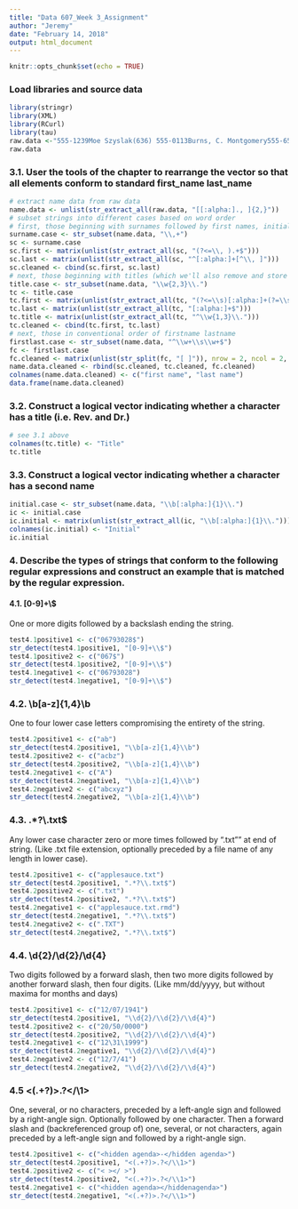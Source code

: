 ---
title: "Data 607_Week 3_Assignment"
author: "Jeremy"
date: "February 14, 2018"
output: html_document
---

```{r setup, include=FALSE}
knitr::opts_chunk$set(echo = TRUE)
```


### Load libraries and source data
```{r}
library(stringr)
library(XML)
library(RCurl)
library(tau)
raw.data <-"555-1239Moe Szyslak(636) 555-0113Burns, C. Montgomery555-6542Rev. Timothy Lovejoy555 8904Ned Flanders636-555-3226Simpson, Homer5553642Dr. Julius Hibbert"
raw.data
```


### 3.1. User the tools of the chapter to rearrange the vector so that all elements conform to standard first_name last_name
```{r}
# extract name data from raw data
name.data <- unlist(str_extract_all(raw.data, "[[:alpha:]., ]{2,}"))
# subset strings into different cases based on word order
# first, those beginning with surnames followed by first names, initials, etc.
surname.case <- str_subset(name.data, "\\,+")
sc <- surname.case
sc.first <- matrix(unlist(str_extract_all(sc, "(?<=\\, ).+$")))
sc.last <- matrix(unlist(str_extract_all(sc, "^[:alpha:]+[^\\, ]")))
sc.cleaned <- cbind(sc.first, sc.last)
# next, those beginning with titles (which we'll also remove and store for later)
title.case <- str_subset(name.data, "\\w{2,3}\\.")
tc <- title.case
tc.first <- matrix(unlist(str_extract_all(tc, "(?<=\\s)[:alpha:]+(?=\\s)")))
tc.last <- matrix(unlist(str_extract_all(tc, "[:alpha:]+$")))
tc.title <- matrix(unlist(str_extract_all(tc, "^\\w{1,3}\\.")))
tc.cleaned <- cbind(tc.first, tc.last)
# next, those in conventional order of firstname lastname
firstlast.case <- str_subset(name.data, "^\\w+\\s\\w+$")
fc <- firstlast.case
fc.cleaned <- matrix(unlist(str_split(fc, "[ ]")), nrow = 2, ncol = 2, byrow = TRUE)
name.data.cleaned <- rbind(sc.cleaned, tc.cleaned, fc.cleaned)
colnames(name.data.cleaned) <- c("first name", "last name")
data.frame(name.data.cleaned)
```


### 3.2. Construct a logical vector indicating whether a character has a title (i.e. Rev. and Dr.)
```{r}
# see 3.1 above
colnames(tc.title) <- "Title"
tc.title
```


### 3.3. Construct a logical vector indicating whether a character has a second name
```{r}
initial.case <- str_subset(name.data, "\\b[:alpha:]{1}\\.")
ic <- initial.case
ic.initial <- matrix(unlist(str_extract_all(ic, "\\b[:alpha:]{1}\\.")))
colnames(ic.initial) <- "Initial"
ic.initial
```


### 4. Describe the types of strings that conform to the following regular expressions and construct an example that is matched by the regular expression.

#### 4.1. [0-9]+\\$
One or more digits followed by a backslash ending the string.
```{r}
test4.1positive1 <- c("06793028$")
str_detect(test4.1positive1, "[0-9]+\\$")
test4.1positive2 <- c("067$")
str_detect(test4.1positive2, "[0-9]+\\$")
test4.1negative1 <- c("06793028")
str_detect(test4.1negative1, "[0-9]+\\$")
```

### 4.2. \\b[a-z]{1,4}\\b
One to four lower case letters compromising the entirety of the string.
```{r}
test4.2positive1 <- c("ab")
str_detect(test4.2positive1, "\\b[a-z]{1,4}\\b")
test4.2positive2 <- c("acbz")
str_detect(test4.2positive2, "\\b[a-z]{1,4}\\b")
test4.2negative1 <- c("A")
str_detect(test4.2negative1, "\\b[a-z]{1,4}\\b")
test4.2negative2 <- c("abcxyz")
str_detect(test4.2negative2, "\\b[a-z]{1,4}\\b")
```

### 4.3. .*?\\.txt$
Any lower case character zero or more times followed by ".txt"" at end of string.
(Like .txt file extension, optionally preceded by a file name of any length in lower case).
```{r}
test4.2positive1 <- c("applesauce.txt")
str_detect(test4.2positive1, ".*?\\.txt$")
test4.2positive2 <- c(".txt")
str_detect(test4.2positive2, ".*?\\.txt$")
test4.2negative1 <- c("applesauce.txt.rmd")
str_detect(test4.2negative1, ".*?\\.txt$")
test4.2negative2 <- c(".TXT")
str_detect(test4.2negative2, ".*?\\.txt$")
```

### 4.4. \\d{2}/\\d{2}/\\d{4}
Two digits followed by a forward slash, then two more digits followed by another forward slash, then four digits.
(Like mm/dd/yyyy, but without maxima for months and days)
```{r}
test4.2positive1 <- c("12/07/1941")
str_detect(test4.2positive1, "\\d{2}/\\d{2}/\\d{4}")
test4.2positive2 <- c("20/50/0000")
str_detect(test4.2positive2, "\\d{2}/\\d{2}/\\d{4}")
test4.2negative1 <- c("12\31\1999")
str_detect(test4.2negative1, "\\d{2}/\\d{2}/\\d{4}")
test4.2negative2 <- c("12/7/41")
str_detect(test4.2negative2, "\\d{2}/\\d{2}/\\d{4}")
```


### 4.5 <(.+?)>.?</\\1>
One, several, or no characters, preceded by a left-angle sign and followed by a right-angle sign.
Optionally followed by one character.
Then a forward slash and (backreferenced group of) one, several, or not characters, again preceded by a left-angle sign and followed by a right-angle sign.
```{r}
test4.2positive1 <- c("<hidden agenda>-</hidden agenda>")
str_detect(test4.2positive1, "<(.+?)>.?</\\1>")
test4.2positive2 <- c("< ></ >")
str_detect(test4.2positive2, "<(.+?)>.?</\\1>")
test4.2negative1 <- c("<hidden agenda></hiddenagenda>")
str_detect(test4.2negative1, "<(.+?)>.?</\\1>")
```
